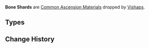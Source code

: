{{Terminology Infobox
|image        = <gallery>
Item Fragile Bone Shard.png|Fragile
Item Sturdy Bone Shard.png|Sturdy
Item Fossilized Bone Shard.png|Fossilized
</gallery>
|type         = Item Groups
|type2        = Common Ascension Materials
|source1      = [[Geovishaps]]
}}
'''Bone Shards''' are [[Common Ascension Materials]] dropped by [[Vishaps]].

==Types==
{{Material Quality
|2=Fragile Bone Shard
|3=Sturdy Bone Shard
|4=Fossilized Bone Shard
}}

==Change History==
{{Change History|1.0}}
[[Category:Bone Shards| ]]